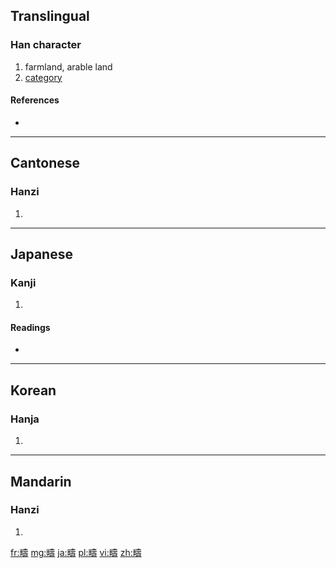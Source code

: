 {{also|畴}}
==Translingual==

===Han character===
{{Han char|rn=102|rad=田|as=14|sn=19|four=6404<sub>1</sub>|canj=田土弓戈 (WGNI)}}

# farmland, arable land
# [[category]]

====References====
* {{Han ref|kx=0766.400|dkj=21967|dj=1177.080|hdz=42553.130|uh=7587|ud=30087|bh=C3A5|bd=50085}}

----

==Cantonese==

===Hanzi===
{{yue-hanzi|jyut=|y=chau4|sim=畴}}

# {{defn|lang=yue|sort=田14}}

----

==Japanese==

===Kanji===
{{ja-kanji|grade=|rs=田14}}

# {{defn|lang=ja|sort=田14}}

====Readings====
* {{ja-readings|on=[[ちゅう]] (chū)|kun=[[うね]] (une), [[たぐい]] (tagui)|nanori=}}

----

==Korean==

===Hanja===
{{ko-hanja|hangeul=주|eumhun=|rv=ju|mr=chu|y=cwu}}

# {{defn|lang=ko|sort=田14}}

----

==Mandarin==

===Hanzi===
{{cmn-hanzi|sim=畴|pin=[[chóu]] ([[chou2]]), [[pì]] ([[pi4]])|wg=ch'ou<sup>2</sup>, p'i<sup>4</sup>}}

# {{defn|lang=cmn|sort=田14}}

[[fr:疇]]
[[mg:疇]]
[[ja:疇]]
[[pl:疇]]
[[vi:疇]]
[[zh:疇]]